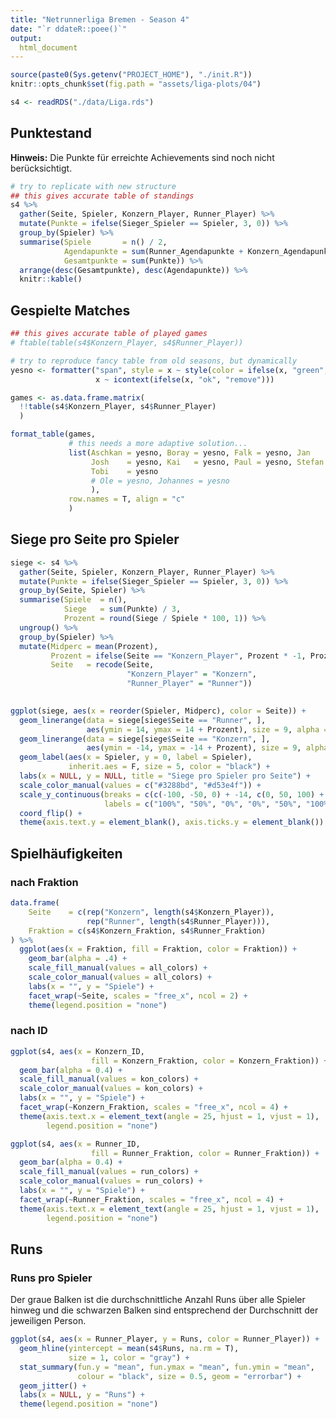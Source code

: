 ```yaml
---
title: "Netrunnerliga Bremen - Season 4"
date: "`r ddateR::poee()`"
output:
  html_document
---
```


```r
source(paste0(Sys.getenv("PROJECT_HOME"), "./init.R"))
knitr::opts_chunk$set(fig.path = "assets/liga-plots/04")

s4 <- readRDS("./data/Liga.rds")
```


## Punktestand

**Hinweis:** Die Punkte für erreichte Achievements sind noch nicht berücksichtigt.

```r
# try to replicate with new structure
## this gives accurate table of standings
s4 %>% 
  gather(Seite, Spieler, Konzern_Player, Runner_Player) %>% 
  mutate(Punkte = ifelse(Sieger_Spieler == Spieler, 3, 0)) %>% 
  group_by(Spieler) %>% 
  summarise(Spiele       = n() / 2,
            Agendapunkte = sum(Runner_Agendapunkte + Konzern_Agendapunkte),
            Gesamtpunkte = sum(Punkte)) %>% 
  arrange(desc(Gesamtpunkte), desc(Agendapunkte)) %>% 
  knitr::kable()
```

## Gespielte Matches

```r
## this gives accurate table of played games
# ftable(table(s4$Konzern_Player, s4$Runner_Player))

# try to reproduce fancy table from old seasons, but dynamically
yesno <- formatter("span", style = x ~ style(color = ifelse(x, "green", "red")),
                   x ~ icontext(ifelse(x, "ok", "remove")))

games <- as.data.frame.matrix(
  !!table(s4$Konzern_Player, s4$Runner_Player)
  )

format_table(games,
             # this needs a more adaptive solution...
             list(Aschkan = yesno, Boray = yesno, Falk = yesno, Jan    = yesno, 
                  Josh    = yesno, Kai   = yesno, Paul = yesno, Stefan = yesno,
                  Tobi    = yesno
                  # Ole = yesno, Johannes = yesno
                  ),
             row.names = T, align = "c"
             )
```

## Siege pro Seite pro Spieler

```r
siege <- s4 %>% 
  gather(Seite, Spieler, Konzern_Player, Runner_Player) %>% 
  mutate(Punkte = ifelse(Sieger_Spieler == Spieler, 3, 0)) %>% 
  group_by(Seite, Spieler) %>% 
  summarise(Spiele  = n(),
            Siege   = sum(Punkte) / 3,
            Prozent = round(Siege / Spiele * 100, 1)) %>% 
  ungroup() %>% 
  group_by(Spieler) %>% 
  mutate(Midperc = mean(Prozent),
         Prozent = ifelse(Seite == "Konzern_Player", Prozent * -1, Prozent * 1),
         Seite   = recode(Seite, 
                          "Konzern_Player" = "Konzern", 
                          "Runner_Player" = "Runner"))

  
ggplot(siege, aes(x = reorder(Spieler, Midperc), color = Seite)) +
  geom_linerange(data = siege[siege$Seite == "Runner", ],
                 aes(ymin = 14, ymax = 14 + Prozent), size = 9, alpha = 0.8) +
  geom_linerange(data = siege[siege$Seite == "Konzern", ],
                 aes(ymin = -14, ymax = -14 + Prozent), size = 9, alpha = 0.8) +
  geom_label(aes(x = Spieler, y = 0, label = Spieler),
             inherit.aes = F, size = 5, color = "black") +
  labs(x = NULL, y = NULL, title = "Siege pro Spieler pro Seite") +
  scale_color_manual(values = c("#3288bd", "#d53e4f")) +
  scale_y_continuous(breaks = c(c(-100, -50, 0) + -14, c(0, 50, 100) + 14),
                     labels = c("100%", "50%", "0%", "0%", "50%", "100%")) +
  coord_flip() +
  theme(axis.text.y = element_blank(), axis.ticks.y = element_blank())
```


## Spielhäufigkeiten

### nach Fraktion

```r
data.frame(
    Seite    = c(rep("Konzern", length(s4$Konzern_Player)), 
                 rep("Runner", length(s4$Runner_Player))),
    Fraktion = c(s4$Konzern_Fraktion, s4$Runner_Fraktion)
) %>% 
  ggplot(aes(x = Fraktion, fill = Fraktion, color = Fraktion)) +
    geom_bar(alpha = .4) +
    scale_fill_manual(values = all_colors) +
    scale_color_manual(values = all_colors) +
    labs(x = "", y = "Spiele") +
    facet_wrap(~Seite, scales = "free_x", ncol = 2) +
    theme(legend.position = "none")
```

### nach ID

```r
ggplot(s4, aes(x = Konzern_ID, 
                  fill = Konzern_Fraktion, color = Konzern_Fraktion)) +
  geom_bar(alpha = 0.4) +
  scale_fill_manual(values = kon_colors) +
  scale_color_manual(values = kon_colors) +
  labs(x = "", y = "Spiele") +
  facet_wrap(~Konzern_Fraktion, scales = "free_x", ncol = 4) +
  theme(axis.text.x = element_text(angle = 25, hjust = 1, vjust = 1),
        legend.position = "none")
```

```r
ggplot(s4, aes(x = Runner_ID, 
                  fill = Runner_Fraktion, color = Runner_Fraktion)) +
  geom_bar(alpha = 0.4) +
  scale_fill_manual(values = run_colors) +
  scale_color_manual(values = run_colors) +
  labs(x = "", y = "Spiele") +
  facet_wrap(~Runner_Fraktion, scales = "free_x", ncol = 4) +
  theme(axis.text.x = element_text(angle = 25, hjust = 1, vjust = 1),
        legend.position = "none")
```

## Runs

### Runs pro Spieler

Der graue Balken ist die durchschnittliche Anzahl Runs über alle Spieler hinweg und die schwarzen Balken sind entsprechend der Durchschnitt der jeweiligen Person.

```r
ggplot(s4, aes(x = Runner_Player, y = Runs, color = Runner_Player)) +
  geom_hline(yintercept = mean(s4$Runs, na.rm = T), 
             size = 1, color = "gray") +
  stat_summary(fun.y = "mean", fun.ymax = "mean", fun.ymin = "mean", 
               colour = "black", size = 0.5, geom = "errorbar") +
  geom_jitter() +
  labs(x = NULL, y = "Runs") + 
  theme(legend.position = "none")
```
